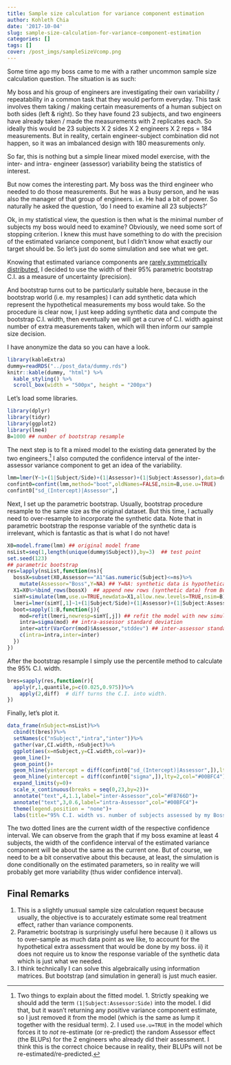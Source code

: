 ```yaml
---
title: Sample size calculation for variance component estimation
author: Kohleth Chia
date: '2017-10-04'
slug: sample-size-calculation-for-variance-component-estimation
categories: []
tags: []
cover: /post_imgs/sampleSizeVcomp.png
---
```

Some time ago my boss came to me with a rather uncommon sample size calculation question. The situation is as such:

My boss and his group of engineers are investigating their own variability / repeatability in a common task that they would perform everyday. This task involves them taking / making certain measurements of a human subject on both sides (left & right). So they have found 23 subjects, and two engineers have already taken / made the measurements with 2 replicates each. So ideally this would be 23 subjects X 2 sides X 2 engineers X 2 reps = 184 measurements. But in reality, certain engineer-subject combination did not happen, so it was an imbalanced design with 180 measurements only. 

So far, this is nothing but a simple linear mixed model exercise, with the inter- and intra- engineer (assessor) variability being the statistics of interest.

But now comes the interesting part. My boss was the third engineer who needed to do those measurements. But he was a busy person, and he was also the manager of that group of engineers. i.e. He had a bit of power. So naturally he asked the question, 'do I need to examine all 23 subjects?'

Ok, in my statistical view, the question is then what is the minimal number of subjects my boss would need to examine? Obviously, we need some sort of stopping criterion. I knew this must have something to do with the precision of the estimated variance component, but I didn't know what exactly our target should be. So let's just do some simulation and see what we get.

Knowing that estimated variance components are <a href="//bbolker.github.io/mixedmodels-misc/glmmFAQ.html#standard-errors-of-variance-estimates" target="_blank" rel="noopener noreferrer">rarely symmetrically distributed</a>, I decided to use the width of their 95% parametric bootstrap C.I. as a measure of uncertainty (precision).

And bootstrap turns out to be particularly suitable here, because in the bootstrap world (i.e. my resamples) I can add synthetic data which represent the hypothetical measurements my boss would take. So the procedure is clear now, I just keep adding synthetic data and compute the bootstrap C.I. width, then eventually we will get a curve of C.I. width against number of extra measurements taken, which will then inform our sample size decision.

I have anonymize the data so you can have a look.

```r
library(kableExtra)
dummy=readRDS("../post_data/dummy.rds")
knitr::kable(dummy, "html") %>%
  kable_styling() %>%
  scroll_box(width = "500px", height = "200px")
```

Let's load some libraries.

```r
library(dplyr)
library(tidyr)
library(ggplot2)
library(lme4)
B=1000 ## number of bootstrap resample
```

The next step is to fit a mixed model to the existing data generated by the two engineers.^[Two things to explain about the fitted model. 1. Strictly speaking we should add the term `(1|Subject:Assessor:Side)` into the model. I did that, but it wasn't returning any positive variance component estimate, so I just removed it from the model (which is the same as lump it together with the residual term). 2. I used `use.u=TRUE` in the model which forces it to *not* re-estimate (or re-predict) the random Assessor effect (the BLUPs) for the 2 engineers who already did their assessment. I think this is the correct choice because in reality, their BLUPs will not be re-estimated/re-predicted.] I also computed the confidence interval of the inter-assessor variance component to get an idea of the variability.

```r
lmm=lmer(Y~1+(1|Subject/Side)+(1|Assessor)+(1|Subject:Assessor),data=dummy)
confint0=confint(lmm,method="boot",oldNames=FALSE,nsim=B,use.u=TRUE)
confint0["sd_(Intercept)|Assessor",]
```

Next, I set up the parametric bootstrap. Usually, bootstrap procedure resample to the same size as the original dataset. But this time, I actually need to over-resample to incorporate the synthetic data. Note that in parametric bootstrap the response variable of the synthetic data is irrelevant, which is fantastic as that is what I do not have! 
```r
X0=model.frame(lmm) ## original model frame
nsList=seq(1,length(unique(dummy$Subject)),by=3)  ## test point
set.seed(123)
## parametric bootstrap
res=lapply(nsList,function(ns){
  bossX=subset(X0,Assessor=="A1"&as.numeric(Subject)<=ns)%>%
    mutate(Assessor="Boss",Y=NA) ## Y=NA: synthetic data is hypothetical, no real measurments were taken.
  X1=X0%>%bind_rows(bossX)  ## append new rows (synthetic data) from Boss's hypothetical assessment
  simY=simulate(lmm,use.u=TRUE,newdata=X1,allow.new.levels=TRUE,nsim=B) ## simulate response variable
  lmeri=lmer(simY[,1]~1+(1|Subject/Side)+(1|Assessor)+(1|Subject:Assessor),data=X1) ## fit the model once, so I can use `refit` below.
  boot=sapply(1:B,function(j){
    mod=refit(lmeri,newresp=simY[,j]) ## refit the model with new simulated response
    intra=sigma(mod) ## intra-assessor standard deviation
    inter=attr(VarCorr(mod)$Assessor,"stddev") ## inter-assessor standard deviation
    c(intra=intra,inter=inter)
  })
})
```

After the bootstrap resample I simply use the percentile method to calculate the 95% C.I. width.

```r
bres=sapply(res,function(r){
  apply(r,1,quantile,p=c(0.025,0.975))%>%
    apply(2,diff)  # diff turns the C.I. into width.
}) 
```

Finally, let's plot it.
```r
data_frame(nSubject=nsList)%>%
  cbind(t(bres))%>%
  setNames(c("nSubject","intra","inter"))%>%
  gather(var,CI.width,-nSubject)%>%
  ggplot(aes(x=nSubject,y=CI.width,col=var))+
  geom_line()+
  geom_point()+
  geom_hline(yintercept = diff(confint0["sd_(Intercept)|Assessor",]),lty=2,col="#F8766D")+
  geom_hline(yintercept = diff(confint0["sigma",]),lty=2,col="#00BFC4")+
  expand_limits(y=0)+
  scale_x_continuous(breaks = seq(0,23,by=2))+
  annotate("text",4,1.1,label="inter-Assessor",col="#F8766D")+
  annotate("text",3,0.6,label="intra-Assessor",col="#00BFC4")+
  theme(legend.position = "none")+
  labs(title="95% C.I. width vs. number of subjects assessed by my Boss")
```

The two dotted lines are the current width of the respective confidence interval. We can observe from the graph that if my boss examine at least 4 subjects, the width of the confidence interval of the estimated variance component will be about the same as the current one. But of course, we need to be a bit conservative about this because, at least, the simulation is done conditionally on the estimated parameters, so in reality we will probably get more variability (thus wider confidence interval).

## Final Remarks
1. This is a slightly unusual sample size calculation request because usually, the objective is to accurately estimate some real treatment effect, rather than variance components.
2. Parametric bootstrap is surprisingly useful here because i) it allows us to over-sample as much data point as we like, to account for the hypothetical extra assessment that would be done by my boss. ii) it does not require us to know the response variable of the synthetic data which is just what we needed.
3. I think technically I can solve this algebraically using information matrices. But bootstrap (and simulation in general) is just much easier.